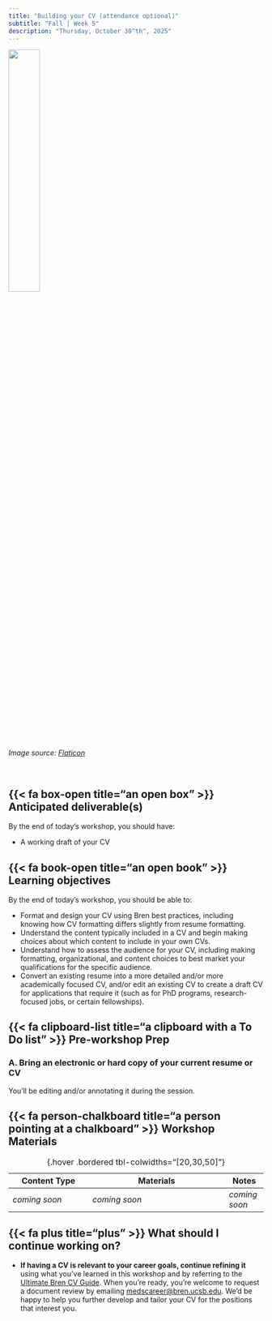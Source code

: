 ```yaml
---
title: "Building your CV (attendance optional)"
subtitle: "Fall | Week 5"
description: "Thursday, October 30^th^, 2025"
---
```


::: {.center-text}
![](../images/cv.png){width="35%"}

::: {.gray-text}
*Image source: [Flaticon](https://www.flaticon.com/free-icon/curriculum-vitae_1207431){target="_blank"}*
:::
:::

<br>

## {{< fa box-open title="an open box" >}} Anticipated deliverable(s) {#anticipated-deliverables}

By the end of today’s workshop, you should have:

- A working draft of your CV 

## {{< fa book-open title="an open book" >}} Learning objectives {#learning-objectives}

By the end of today's workshop, you should be able to:

- Format and design your CV using Bren best practices, including knowing how CV formatting differs slightly from resume formatting. 
- Understand the content typically included in a CV and begin making choices about which content to include in your own CVs. 
- Understand how to assess the audience for your CV, including making formatting, organizational, and content choices to best market your qualifications for the specific audience. 
- Convert an existing resume into a more detailed and/or more academically focused CV, and/or edit an existing CV to create a draft CV for applications that require it (such as for PhD programs, research-focused jobs, or certain fellowships). 

## {{< fa clipboard-list title="a clipboard with a To Do list" >}} Pre-workshop Prep {#pre-workshop-prep}

### A. Bring an electronic or hard copy of your current resume or CV 

You'll be editing and/or annotating it during the session. 

## {{< fa person-chalkboard title="a person pointing at a chalkboard" >}} Workshop Materials {#workshop-materials}

| Content Type | Materials              | Notes |
|--------------|------------------------|-------|
| *coming soon*          | *coming soon*                    | *coming soon*   |
: {.hover .bordered tbl-colwidths="[20,30,50]"} 

## {{< fa plus title="plus" >}} What should I continue working on? {#continue-working}

- [**If having a CV is relevant to your career goals, continue refining it**]{.teal-text} using what you’ve learned in this workshop and by referring to the [Ultimate Bren CV Guide](https://ucsbbren.my.site.com/s/article/Curriculum-Vitae-CV-Guidelines-and-Examples){target="_blank"}. When you’re ready, you’re welcome to request a document review by emailing [medscareer@bren.ucsb.edu](mailto:medscareer@bren.ucsb.edu). We’d be happy to help you further develop and tailor your CV for the positions that interest you. 